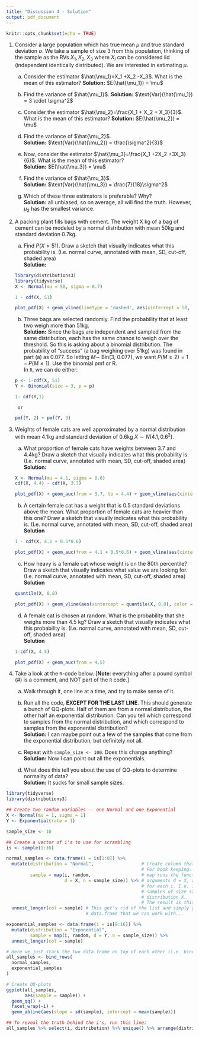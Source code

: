 ```yaml
---
title: "Discussion 4 - Solution"
output: pdf_document
---
```


```r
knitr::opts_chunk$set(echo = TRUE)
```

1. Consider a large population which has true mean $\mu$ and true standard deviation $\sigma$. We take a sample of size 3 from this population, thinking of the sample as the RVs $X_1, X_2, X_3$ where $X_i$  can be considered iid (independent identically distributed). We are interested in estimating $\mu$.

    a. Consider the estimator $\hat{\mu_1}=X_1 +X_2 -X_3$. What is the mean of this estimator? \newline
       **Solution:** $E(\hat{\mu_1}) = \mu$

    b. Find the variance of $\hat{\mu_1}$. \newline
       **Solution:** $\text{Var}(\hat{\mu_1}) = 3 \cdot \sigma^2$

    c. Consider the estimator $\hat{\mu_2}=\frac{X_1 + X_2 + X_3}{3}$. What is the mean of this estimator? \newline
       **Solution:** $E(\hat{\mu_2}) = \mu$

    d. Find the variance of $\hat{\mu_2}$.  
       **Solution:** $\text{Var}(\hat{\mu_2}) = \frac{\sigma^2}{3}$
    
    e. Now, consider the estimator $\hat{\mu_3}=\frac{X_1 +2X_2 +3X_3}{6}$. What is the mean of this estimator?  
       **Solution:** $E(\hat{\mu_3}) = \mu$

    f. Find the variance of $\hat{\mu_3}$.  
       **Solution:** $\text{Var}(\hat{\mu_3}) = \frac{7}{18}\sigma^2$
    
    g. Which of these three estimators is preferable? Why?  
       **Solution:** all unbiased, so on average, all will find the truth. However, $\mu_2$ has the smallest variance.

2. A packing plant fills bags with cement. The weight X kg of a bag of cement can be modeled by a normal distribution with mean 50kg and standard deviation 0.7kg.
	
	  a. Find $P(X > 51)$. Draw a sketch that visually indicates what this probability is. (I.e. normal curve, annotated with mean, SD, cut-off, shaded area)  
       **Solution:**

    ```r
    library(distributions3)
    library(tidyverse)
    X <- Normal(mu = 50, sigma = 0.7)
    
    1 - cdf(X, 51)
    ```
    
    
    ```r
    plot_pdf(X) + geom_vline(linetype = 'dashed', aes(xintercept = 50, color = "Mean")) + geom_auc(from = 51)
    ```
    
    b. Three bags are selected randomly. Find the probability that at least two weigh more than 51kg.  
	     **Solution:** Since the bags are independent and sampled from the same distribution, each has the same chance to weigh over the threshold. So this is asking about a binomial distribution. The probability of "success" (a bag weighing over 51kg) was found in part (a) as 0.077. So letting $M \sim$ Bin(3, 0.077), we want $P(M \ge 2) = 1 - P(M \le 1)$. Use the binomial pmf or R.  
       In `R`, we can do either:

    ```r
    p <- 1-cdf(X, 51)
    Y <- Binomial(size = 3, p = p)
    
    1- cdf(Y,1)
    ```
        
        or
    
    ```r
    pmf(Y, 2) + pmf(Y, 3)
    ```

3. Weights of female cats are well approximated by a normal distribution with mean 4.1kg and standard deviation of 0.6kg $X \sim N(4.1, 0.6^2)$.

    a. What proportion of female cats have weights between 3.7 and 4.4kg? Draw a sketch that visually indicates what this probability is. (I.e. normal curve, annotated with mean, SD, cut-off, shaded area)  
       **Solution:**

    ```r
    X <- Normal(mu = 4.1, sigma = 0.6)
    cdf(X, 4.4) - cdf(X, 3.7)
    ```
    
    ```r
    plot_pdf(X) + geom_auc(from = 3.7, to = 4.4) + geom_vline(aes(xintercept = 4.1, color = "mean"))
    ```
    
    b. A certain female cat has a weight that is 0.5 standard deviations above the mean. What proportion of female cats are heavier than this one? Draw a sketch that visually indicates what this probability is. (I.e. normal curve, annotated with mean, SD, cut-off, shaded area)  
       **Solution**

    ```r
    1 - cdf(X, 4.1 + 0.5*0.6)
    ```


    ```r
    plot_pdf(X) + geom_auc(from = 4.1 + 0.5*0.6) + geom_vline(aes(xintercept = 4.1, color = "mean"))
    ```
    c. How heavy is a female cat whose weight is on the 80th percentile? Draw a sketch that visually indicates what value we are looking for. (I.e. normal curve, annotated with mean, SD, cut-off, shaded area)  
       **Solution**

    ```r
    quantile(X, 0.8)
    ```
       
    ```r
    plot_pdf(X) + geom_vline(aes(xintercept = quantile(X, 0.8), color = "80th percentile"))
    ```
    d. A female cat is chosen at random. What is the probability that she weighs more than 4.5 kg? Draw a sketch that visually indicates what this probability is. (I.e. normal curve, annotated with mean, SD, cut-off, shaded area)  
       **Solution**

    ```r
    1-cdf(X, 4.5)
    ```

    ```r
    plot_pdf(X) + geom_auc(from = 4.5)
    ```



4. Take a look at the `R`-code below. [**Note**: everything after a pound symbol (\#) is a comment, and NOT part of the `R` code.]

    a. Walk through it, one line at a time, and try to make sense of it. 
    
    b. Run all the code, **EXCEPT FOR THE LAST LINE**. This should generate a bunch of QQ-plots. Half of them are from a normal distribution, the other half an exponential distribution. Can you tell which correspond to samples from the normal distribution, and which correspond to samples from the exponential distribution?  
       **Solution:** I can maybe point out a few of the samples that come from the exponential distribution, but definitely not all.

    c. Repeat with `sample_size <- 100`. Does this change anything?  
       **Solution:** Now I can point out all the exponentials.

    d. What does this tell you about the use of QQ-plots to determine normality of data?  
       **Solution:** It sucks for small sample sizes.

```r
library(tidyverse)
library(distributions3)

## Create two random variables -- one Normal and one Exponential
X <- Normal(mu = 1, sigma = 1)
Y <- Exponential(rate = 1)

sample_size <- 10

## Create a vector of i's to use for scrambling
is <- sample(1:16)

normal_samples <- data.frame(i = is[1:8]) %>% 
  mutate(distribution = "Normal",                  # Create column that just says "Normal". 
                                                   # For book keeping.
         sample = map(i, random,                   # map runs the function "random" with
                      d = X, n = sample_size)) %>% # arguments d = X, and n = sample_size 
                                                   # for each i. I.e. it creates 8 random 
                                                   # samples of size sample_size from the 
                                                   # distribution X.
                                                   # The result is this weird list thing...
  unnest_longer(col = sample) # This get's rid of the list and simply gives us a 
                              # data.frame that we can work with...

exponential_samples <- data.frame(i = is[9:16]) %>% 
  mutate(distribution = "Exponential", 
         sample = map(i, random, d = Y, n = sample_size)) %>% 
  unnest_longer(col = sample)

# Here we just stack the two data.frame on top of each other (i.e. bind the rows together)
all_samples <- bind_rows(
  normal_samples,
  exponential_samples
) 

# Create QQ-plots
ggplot(all_samples,
       aes(sample = sample)) + 
  geom_qq() +
  facet_wrap(~i) +
  geom_abline(aes(slope = sd(sample), intercept = mean(sample)))

## To reveal the truth behind the i's, run this line:
all_samples %>% select(i, distribution) %>% unique() %>% arrange(distribution, i)
```



